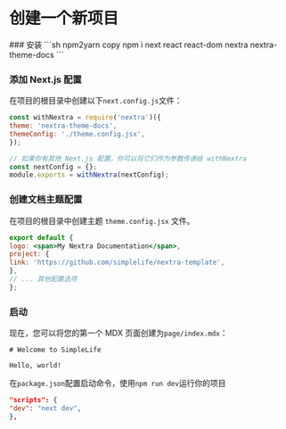 
# 创建一个新项目

<Steps>
  ### 安装
  ```sh npm2yarn copy
  npm i next react react-dom nextra nextra-theme-docs
  ```

  ### 添加 Next.js 配置

  在项目的根目录中创建以下`next.config.js`文件：

  ```jsx copy filename="next.config.js"
  const withNextra = require('nextra')({
  theme: 'nextra-theme-docs',
  themeConfig: './theme.config.jsx',
  });

  // 如果你有其他 Next.js 配置，你可以将它们作为参数传递给 withNextra
  const nextConfig = {};
  module.exports = withNextra(nextConfig);
  ```

  ### 创建文档主题配置

  在项目的根目录中创建主题 `theme.config.jsx` 文件。

  ```jsx copy filename="theme.config.jsx"
  export default {
  logo: <span>My Nextra Documentation</span>,
  project: {
  link: 'https://github.com/simplelife/nextra-template',
},
  // ... 其他配置选项
};
  ```

  ### 启动

  现在，您可以将您的第一个 MDX 页面创建为`page/index.mdx`：

  ```mdx copy filename="page/index.mdx"
  # Welcome to SimpleLife

  Hello, world!
  ```

  在`package.json`配置启动命令，使用`npm run dev`运行你的项目

  ```json copy
  "scripts": {
  "dev": "next dev",
},
  ```

</Steps>
